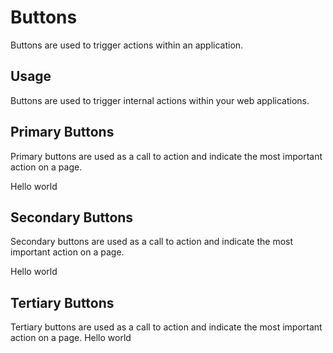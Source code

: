 
<Meta title="Design System|Buttons" component={PrimaryButton} />

# Buttons

Buttons are used to trigger actions within an application.

## Usage

Buttons are used to trigger internal actions within your web applications.

## Primary Buttons

Primary buttons are used as a call to action and indicate the most important action on a page.

<Preview withToolbar>
  <Story name="primary">
    <PrimaryButton onClick={action('button-click')} disabled={boolean("Disabled", false)}>Hello world</PrimaryButton>
  </Story>
</Preview>

## Secondary Buttons

Secondary buttons are used as a call to action and indicate the most important action on a page.

<Preview withToolbar>
<Story name="secondary">
  <SecondaryButton onClick={action('button-click')} disabled={boolean("Disabled", false)}>Hello world</SecondaryButton>
</Story>
</Preview>

## Tertiary Buttons

Tertiary buttons are used as a call to action and indicate the most important action on a page.
<Preview withToolbar>
<Story name="tertiary">
  <TertiaryButton>Hello world</TertiaryButton>
</Story>
</Preview>